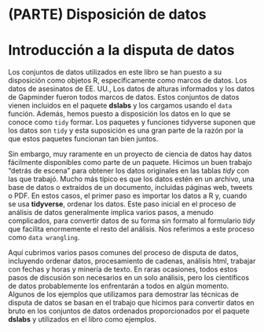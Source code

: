 # (PARTE) Disposición de datos {-}


# Introducción a la disputa de datos

Los conjuntos de datos utilizados en este libro se han puesto a su disposición como objetos R, específicamente como marcos de datos. Los datos de asesinatos de EE. UU., Los datos de alturas informados y los datos de Gapminder fueron todos marcos de datos. Estos conjuntos de datos vienen incluidos en el paquete __dslabs__ y los cargamos usando el `data` función. Además, hemos puesto a disposición los datos en lo que se conoce como `tidy` formar. Los paquetes y funciones tidyverse suponen que los datos son `tidy` y esta suposición es una gran parte de la razón por la que estos paquetes funcionan tan bien juntos.

Sin embargo, muy raramente en un proyecto de ciencia de datos hay datos fácilmente disponibles como parte de un paquete. Hicimos un buen trabajo "detrás de escena" para obtener los datos originales en las tablas _tidy_ con las que trabajó. Mucho más típico es que los datos estén en un archivo, una base de datos o extraídos de un documento, incluidas páginas web, tweets o PDF. En estos casos, el primer paso es importar los datos a R y, cuando se usa __tidyverse__, ordenar los datos. Este paso inicial en el proceso de análisis de datos generalmente implica varios pasos, a menudo complicados, para convertir datos de su forma sin formato al formulario _tidy_ que facilita enormemente el resto del análisis. Nos referimos a este proceso como `data wrangling`.

Aquí cubrimos varios pasos comunes del proceso de disputa de datos, incluyendo ordenar datos, procesamiento de cadenas, análisis html, trabajar con fechas y horas y minería de texto. En raras ocasiones, todos estos pasos de discusión son necesarios en un solo análisis, pero los científicos de datos probablemente los enfrentarán a todos en algún momento. Algunos de los ejemplos que utilizamos para demostrar las técnicas de disputa de datos se basan en el trabajo que hicimos para convertir datos en bruto en los conjuntos de datos ordenados proporcionados por el paquete __dslabs__ y utilizados en el libro como ejemplos.


